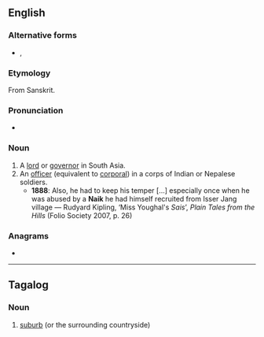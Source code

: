 {{also|Naik}}
==English==

===Alternative forms===
* {{l|en|nayak}}, {{l|en|nayaka}}

===Etymology===
From Sanskrit.

===Pronunciation===
* {{IPA|/ˈnɑːɪk/|/ˈneɪɪk/|lang=en}}

===Noun===
{{en-noun}}

# A [[lord]] or [[governor]] in South Asia.
# An [[officer]] (equivalent to [[corporal]]) in a corps of Indian or Nepalese soldiers.
#* '''1888''': Also, he had to keep his temper [...] especially once when he was abused by a '''Naik''' he had himself recruited from Isser Jang village — Rudyard Kipling, ‘Miss Youghal's ''Sais''’, ''Plain Tales from the Hills'' (Folio Society 2007, p. 26)

===Anagrams===
* {{anagrams|en|Akin|Inka|Kian|akin|kain|kina}}

----

==Tagalog==

===Noun===
{{tl-noun}}

# [[suburb]] (or the surrounding countryside)